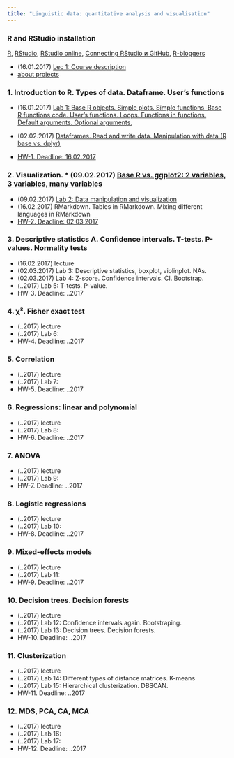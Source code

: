 ```yaml
---
title: "Linguistic data: quantitative analysis and visualisation"
---
```


### R and RStudio installation
[R](https://www.r-project.org/), [RStudio](https://www.rstudio.com/products/rstudio/download/#download), [RStudio online](https://www.rollapp.com/app/rstudio), [Connecting RStudio и GitHub](http://happygitwithr.com/rstudio-git-github.html), [R-bloggers](https://www.r-bloggers.com/)

* (16.01.2017)	[Lec 1: Course description](https://agricolamz.github.io/2017-MAG_R_course/Lec_1_Course_description.html)
* [about projects](https://github.com/agricolamz/2017-MAG_R_course/raw/master/projects.pdf)

### 1. Introduction to R. Types of data. Dataframe. User's functions
* (16.01.2017)	[Lab 1: Base R objects. Simple plots. Simple functions. Base R functions code. User’s functions. Loops. Functions in functions. Default arguments. Optional arguments.](https://agricolamz.github.io/2017-MAG_R_course/Lab_1.html)
* (02.02.2017)	[Dataframes. Read and write data. Manipulation with data (R base vs. dplyr)](https://agricolamz.github.io/2017-MAG_R_course/Lec_2_Data_manipulation_and_visualization.html)

* [HW-1. Deadline: 16.02.2017](https://docs.google.com/forms/d/e/1FAIpQLSduc-FdDJHD171GhxQlVYlHfdvDXVpGh9b1rXpw0WcdE61ZFQ/viewform)

### 2. Visualization.																									*	(09.02.2017) [Base R vs. ggplot2: 2 variables, 3 variables, many variables](https://agricolamz.github.io/2017-MAG_R_course/Lec_2_Data_manipulation_and_visualization.html)
* (09.02.2017) [Lab 2: Data manipulation and visualization](https://agricolamz.github.io/2017-MAG_R_course/Lab_1.html)
* (16.02.2017) RMarkdown. Tables in RMarkdown. Mixing different languages in RMarkdown
* [HW-2. Deadline: 02.03.2017](https://docs.google.com/forms/d/1ZsJAllHbkdVjr7kDybEEgws2V99gAraWqRyn1KBV-Sk/edit)

### 3. Descriptive statistics A. Confidence intervals. T-tests. P-values. Normality tests
* (16.02.2017)	lecture
* (02.03.2017)	Lab 3: Descriptive statistics, boxplot, violinplot. NAs.
* (02.03.2017)	Lab 4: Z-score. Confidence intervals. CI. Bootstrap.
* (..2017) Lab 5: T-tests. P-value.
* HW-3. Deadline: ..2017

### 4. χ². Fisher exact test

* (..2017) lecture
* (..2017) Lab 6:
* HW-4. Deadline: ..2017
																									
### 5. Correlation																									

* (..2017) lecture
* (..2017) Lab 7:
* HW-5. Deadline: ..2017

### 6. Regressions: linear and polynomial															
* (..2017) lecture
* (..2017) Lab 8:
* HW-6. Deadline: ..2017
																									
### 7. ANOVA																									

* (..2017) lecture
* (..2017) Lab 9:
* HW-7. Deadline: ..2017

### 8. Logistic regressions

* (..2017) lecture
* (..2017) Lab 10:
* HW-8. Deadline: ..2017

### 9. Mixed-effects models																						
* (..2017) lecture
* (..2017) Lab 11:
* HW-9. Deadline: ..2017

### 10. Decision trees. Decision forests															
* (..2017) lecture
* (..2017) Lab 12: Confidence intervals again. Bootstraping.
* (..2017) Lab 13: Decision trees. Decision forests.
* HW-10. Deadline: ..2017

### 11. Clusterization

* (..2017) lecture
* (..2017) Lab 14: Different types of distance matrices. K-means
* (..2017) Lab 15: Hierarchical clusterization. DBSCAN.
* HW-11. Deadline: ..2017

### 12. MDS, PCA, CA, MCA

* (..2017) lecture
* (..2017) Lab 16:
* (..2017) Lab 17:
* HW-12. Deadline: ..2017